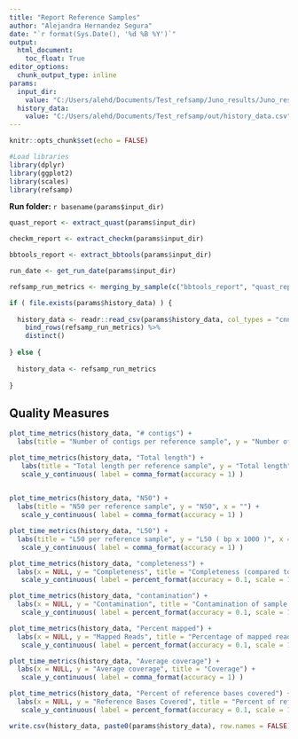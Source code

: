 ```yaml
---
title: "Report Reference Samples"
author: "Alejandra Hernandez Segura"
date: "`r format(Sys.Date(), '%d %B %Y')`"
output: 
  html_document:
    toc_float: True
editor_options: 
  chunk_output_type: inline
params:
  input_dir:
    value: "C:/Users/alehd/Documents/Test_refsamp/Juno_results/Juno_results/200922_NB502001_0153_AHGNLNAFX2_0007/"
  history_data: 
    value: "C:/Users/alehd/Documents/Test_refsamp/out/history_data.csv"
---
```


<style>
body {
text-align: justify}
</style>


```r
knitr::opts_chunk$set(echo = FALSE)

#Load libraries 
library(dplyr)
library(ggplot2)
library(scales)
library(refsamp)


```

**Run folder:** ```r basename(params$input_dir)```

```r

quast_report <- extract_quast(params$input_dir)

checkm_report <- extract_checkm(params$input_dir)

bbtools_report <- extract_bbtools(params$input_dir)

run_date <- get_run_date(params$input_dir)

```

```r

refsamp_run_metrics <- merging_by_sample(c("bbtools_report", "quast_report", "checkm_report"), run_date = run_date)

if ( file.exists(params$history_data) ) {
  
  history_data <- readr::read_csv(params$history_data, col_types = "cnnnnnnnnnnncc") %>%
    bind_rows(refsamp_run_metrics) %>%
    distinct()
  
} else {
  
  history_data <- refsamp_run_metrics
  
}

```

## Quality Measures 

```r

plot_time_metrics(history_data, "# contigs") +
  labs(title = "Number of contigs per reference sample", y = "Number of contigs ( >500nt )", x = "")

```

```r

plot_time_metrics(history_data, "Total length") + 
   labs(title = "Total length per reference sample", y = "Total length", x = "") +
   scale_y_continuous( label = comma_format(accuracy = 1) )
 
```

```r

plot_time_metrics(history_data, "N50") + 
  labs(title = "N50 per reference sample", y = "N50", x = "") +
   scale_y_continuous( label = comma_format(accuracy = 1) )

```

```r

plot_time_metrics(history_data, "L50") + 
  labs(title = "L50 per reference sample", y = "L50 ( bp x 1000 )", x = "") +
   scale_y_continuous( label = comma_format(accuracy = 1) )

```


```r

plot_time_metrics(history_data, "completeness") + 
  labs(x = NULL, y = "Completeness", title = "Completeness (compared to reference genome)") +
   scale_y_continuous( label = percent_format(accuracy = 0.1, scale = 1) )

```

```r

plot_time_metrics(history_data, "contamination") + 
  labs(x = NULL, y = "Contamination", title = "Contamination of sample (reads that do not belong to reference genome)")+
   scale_y_continuous( label = percent_format(accuracy = 0.1, scale = 1) )

```


```r

plot_time_metrics(history_data, "Percent mapped") + 
  labs(x = NULL, y = "Mapped Reads", title = "Percentage of mapped reads")+
   scale_y_continuous( label = percent_format(accuracy = 0.1, scale = 1) )

```

```r

plot_time_metrics(history_data, "Average coverage") + 
  labs(x = NULL, y = "Average coverage", title = "Coverage") +
   scale_y_continuous( label = comma_format(accuracy = 1) )

```

```r

plot_time_metrics(history_data, "Percent of reference bases covered") + 
  labs(x = NULL, y = "Reference Bases Covered", title = "Percent of reference bases covered")+
   scale_y_continuous( label = percent_format(accuracy = 0.1, scale = 1) )

```

```r

write.csv(history_data, paste0(params$history_data), row.names = FALSE)

```
